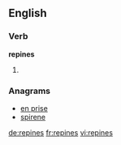==English==

===Verb===
'''repines'''

# {{third-person singular of|[[repine]]}}

===Anagrams===
* [[en prise#English|en prise]]
* [[spirene#English|spirene]]

[[de:repines]]
[[fr:repines]]
[[vi:repines]]
